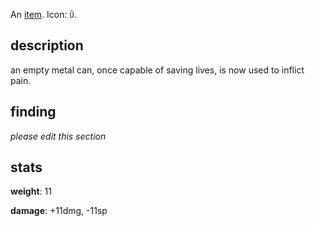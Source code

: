 An [[items|item]]. Icon: <code><nowiki>Û</nowiki></code>.

== description ==

an empty metal can, once capable of saving lives, is now used to inflict pain.

== finding ==

''please edit this section''

== stats ==

'''weight''': 11

'''damage''': +11dmg, -11sp